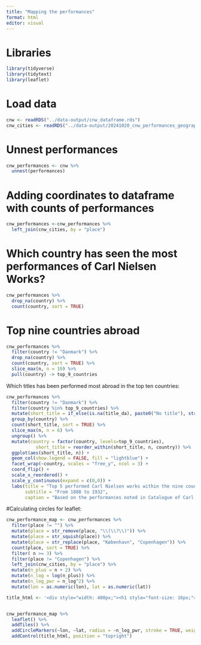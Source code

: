 ```yaml
---
title: "Mapping the performances"
format: html
editor: visual
---
```


# Libraries

```r
library(tidyverse)
library(tidytext)
library(leaflet)
```

# Load data

```r
cnw <- readRDS("../data-output/cnw_dataframe.rds")
cnw_cities <- readRDS("../data-output/20241020_cnw_performances_geographical_information.rds")
```

# Unnest performances

```r
cnw_performances <- cnw %>% 
  unnest(performances)
```

# Adding coordinates to dataframe with counts of performances

```r
cnw_performances <-cnw_performances %>% 
  left_join(cnw_cities, by = "place")
```

# Which country has seen the most performances of Carl Nielsen Works?

```r
cnw_performances %>% 
  drop_na(country) %>% 
  count(country, sort = TRUE)
```

# Top nine countries abroad

```r
cnw_performances %>% 
  filter(country != "Danmark") %>% 
  drop_na(country) %>% 
  count(country, sort = TRUE) %>% 
  slice_max(n, n = 10) %>% 
  pull(country) -> top_9_countries
```

Which titles has been performed most abroad in the top ten countries:

```r
cnw_performances %>% 
  filter(country != "Danmark") %>% 
  filter(country %in% top_9_countries) %>% 
  mutate(short_title = if_else(is.na(title_da), paste0("No title"), str_sub(title_da, start = 1L, end = 25L))) %>% 
  group_by(country) %>% 
  count(short_title, sort = TRUE) %>% 
  slice_max(n, n = 6) %>%  
  ungroup() %>% 
  mutate(country = factor(country, levels=top_9_countries),
           short_title = reorder_within(short_title, n, country)) %>%
  ggplot(aes(short_title, n)) +
  geom_col(show.legend = FALSE, fill = "lightblue") +
  facet_wrap(~country, scales = "free_y", ncol = 3) +
  coord_flip() +
  scale_x_reordered() +
  scale_y_continuous(expand = c(0,0)) +
  labs(title = "Top 5 performed Carl Nielsen works within the nine countries with most performances", 
       subtitle = "From 1888 to 1932",
       caption = "Based on the performances noted in Catalogue of Carl Nielsen's Works. Performances of Carl Nielsen works noted here are not exhaustive") 
```

#Calculating circles for leaflet:

```r
cnw_performance_map <- cnw_performances %>% 
  filter(place != "") %>% 
  mutate(place = str_remove(place, "\\(\\?\\)")) %>% 
  mutate(place = str_squish(place)) %>% 
  mutate(place = str_replace(place, "København", "Copenhagen")) %>% 
  count(place, sort = TRUE) %>% 
  filter( n >= 3) %>% 
  filter(place != "Copenhagen") %>% 
  left_join(cnw_cities, by = "place") %>% 
  mutate(n_plus = n + 2) %>% 
  mutate(n_log = log(n_plus)) %>% 
  mutate(n_log_pwr = n_log^2) %>% 
  mutate(lon = as.numeric(lon), lat = as.numeric(lat))
```

```r
title_html <- '<div style="width: 400px;"><h1 style="font-size: 16px;">Performances of Carl Nielsen Works</h1> <p style="font-size: 12px;"> </p> Size of circles indicates count of performances pr. place. <p style="font-size: 12px;">Coordinates for circles gathered automatically using Open Streets Map`s API <p style="font-size: 12px;"> Based on the performances noted in <a href="https://www.kb.dk/dcm/cnw/navigation.xq">Catalogue of Carl Nielsen`s Works</a>. Performances of Carl Nielsen works noted here are not exhaustive</p> </div>'


cnw_performance_map %>% 
  leaflet() %>% 
  addTiles() %>%
  addCircleMarkers(~lon, ~lat, radius = ~n_log_pwr, stroke = TRUE, weight = 1, color = "black",  popup = ~paste0('<b>Query for getting coordinates:</b> ',place, "<br><b>Count of perfomance</b>: ", n), fillColor = "darkgreen", fillOpacity = 0.7, ) %>% 
  addControl(title_html, position = "topright")
```
